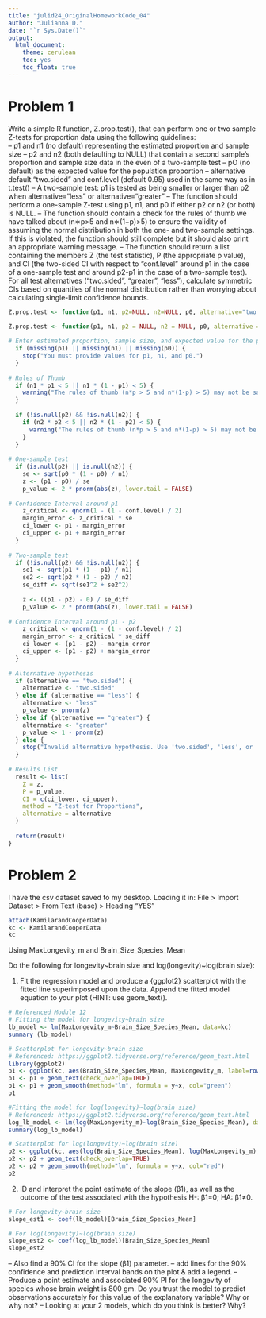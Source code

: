 ```yaml
---
title: "julid24_OriginalHomeworkCode_04"
author: "Julianna D."
date: "`r Sys.Date()`"
output: 
  html_document:
    theme: cerulean 
    toc: yes
    toc_float: true
---
```

# Problem 1
Write a simple R function, Z.prop.test(), that can perform one or two sample Z-tests for proportion data using the following guidelines:  
-- p1 and n1 (no default) representing the estimated proportion and sample size
-- p2 and n2 (both defaulting to NULL) that contain a second sample's proportion and sample size data in the even of a two-sample test
-- pO (no default) as the expected value for the population proportion
-- alternative default "two.sided" and conf.level (default 0.95) used in the same way as in t.test()
-- A two-sample test: p1 is tested as being smaller or larger than p2 when alternative=“less” or alternative=“greater”
-- The function should perform a one-sample Z-test using p1, n1, and p0 if either p2 or n2 (or both) is NULL.
-- The function should contain a check for the rules of thumb we have talked about (n∗p>5
 and n∗(1−p)>5) to ensure the validity of assuming the normal distribution in both the one- and two-sample settings. If this is violated, the function should still complete but it should also print an appropriate warning message.
-- The function should return a list containing the members Z (the test statistic), P (the appropriate p value), and CI (the two-sided CI with respect to “conf.level” around p1 in the case of a one-sample test and around p2-p1 in the case of a two-sample test). For all test alternatives (“two.sided”, “greater”, “less”), calculate symmetric CIs based on quantiles of the normal distribution rather than worrying about calculating single-limit confidence bounds.

```r
Z.prop.test <- function(p1, n1, p2=NULL, n2=NULL, p0, alternative="two.sided", conf.level=0.95)
```

```r
Z.prop.test <- function(p1, n1, p2 = NULL, n2 = NULL, p0, alternative = "two.sided", conf.level = 0.95) {
  
# Enter estimated proportion, sample size, and expected value for the population proportion
  if (missing(p1) || missing(n1) || missing(p0)) {
    stop("You must provide values for p1, n1, and p0.")
  }
  
# Rules of Thumb
  if (n1 * p1 < 5 || n1 * (1 - p1) < 5) {
    warning("The rules of thumb (n*p > 5 and n*(1-p) > 5) may not be satisfied.")
  }
  
  if (!is.null(p2) && !is.null(n2)) {
    if (n2 * p2 < 5 || n2 * (1 - p2) < 5) {
      warning("The rules of thumb (n*p > 5 and n*(1-p) > 5) may not be satisfied for the second sample.")
    }
  }
  
# One-sample test
  if (is.null(p2) || is.null(n2)) {
    se <- sqrt(p0 * (1 - p0) / n1)
    z <- (p1 - p0) / se
    p_value <- 2 * pnorm(abs(z), lower.tail = FALSE)
    
# Confidence Interval around p1
    z_critical <- qnorm(1 - (1 - conf.level) / 2)
    margin_error <- z_critical * se
    ci_lower <- p1 - margin_error
    ci_upper <- p1 + margin_error
  }
  
# Two-sample test
  if (!is.null(p2) && !is.null(n2)) {
    se1 <- sqrt(p1 * (1 - p1) / n1)
    se2 <- sqrt(p2 * (1 - p2) / n2)
    se_diff <- sqrt(se1^2 + se2^2)
    
    z <- ((p1 - p2) - 0) / se_diff
    p_value <- 2 * pnorm(abs(z), lower.tail = FALSE)
    
# Confidence Interval around p1 - p2
    z_critical <- qnorm(1 - (1 - conf.level) / 2)
    margin_error <- z_critical * se_diff
    ci_lower <- (p1 - p2) - margin_error
    ci_upper <- (p1 - p2) + margin_error
  }
  
# Alternative hypothesis
  if (alternative == "two.sided") {
    alternative <- "two.sided"
  } else if (alternative == "less") {
    alternative <- "less"
    p_value <- pnorm(z)
  } else if (alternative == "greater") {
    alternative <- "greater"
    p_value <- 1 - pnorm(z)
  } else {
    stop("Invalid alternative hypothesis. Use 'two.sided', 'less', or 'greater'.")
  }
  
# Results List
  result <- list(
    Z = z,
    P = p_value,
    CI = c(ci_lower, ci_upper),
    method = "Z-test for Proportions",
    alternative = alternative
  )
  
  return(result)
}
```


# Problem 2

I have the csv dataset saved to my desktop. Loading it in: File > Import Dataset > From Text (base) > Heading "YES"
```r
attach(KamilarandCooperData)
kc <- KamilarandCooperData
kc
```

Using MaxLongevity_m and Brain_Size_Species_Mean

Do the following for longevity~brain size and log(longevity)~log(brain size):  

1. Fit the regression model and produce a {ggplot2} scatterplot with the fitted line superimposed upon the data. Append the fitted model equation to your plot (HINT: use geom_text().
```r
# Referenced Module 12
# Fitting the model for longevity~brain size
lb_model <- lm(MaxLongevity_m~Brain_Size_Species_Mean, data=kc)
summary (lb_model)

# Scatterplot for longevity~brain size
# Referenced: https://ggplot2.tidyverse.org/reference/geom_text.html 
library(ggplot2)
p1 <- ggplot(kc, aes(Brain_Size_Species_Mean, MaxLongevity_m, label=rownames(kc)))
p1 <- p1 + geom_text(check_overlap=TRUE)
p1 <- p1 + geom_smooth(method="lm", formula = y~x, col="green")
p1
```

```r
#Fitting the model for log(longevity)~log(brain size)
# Referenced: https://ggplot2.tidyverse.org/reference/geom_text.html 
log_lb_model <- lm(log(MaxLongevity_m)~log(Brain_Size_Species_Mean), data=kc)
summary(log_lb_model)

# Scatterplot for log(longevity)~log(brain size)
p2 <- ggplot(kc, aes(log(Brain_Size_Species_Mean), log(MaxLongevity_m), label=rownames(kc)))
p2 <- p2 + geom_text(check_overlap=TRUE)
p2 <- p2 + geom_smooth(method="lm", formula = y~x, col="red")
p2
```

2. ID and interpret the point estimate of the slope (β1), as well as the outcome of the test associated with the hypothesis H-: β1=0; HA: β1≠0.
```r
# For longevity~brain size
slope_est1 <- coef(lb_model)[Brain_Size_Species_Mean]

# For log(longevity)~log(brain size)
slope_est2 <- coef(log_lb_model)[Brain_Size_Species_Mean]
slope_est2
```


-- Also find a 90% CI for the slope (β1) parameter.
-- add lines for the 90% confidence and prediction interval bands on the plot & add a legend.
-- Produce a point estimate and associated 90% PI for the longevity of species whose brain weight is 800 gm. Do you trust the model to predict observations accurately for this value of the explanatory variable? Why or why not?
-- Looking at your 2 models, which do you think is better? Why?